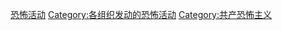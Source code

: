 [[Category:日本赤军|恐怖活动]]
[[Category:各组织发动的恐怖活动|Category:各组织发动的恐怖活动]]
[[Category:共产恐怖主义|Category:共产恐怖主义]]
